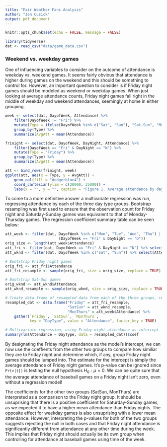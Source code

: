 ```yaml
---
title: "Fair Weather Fans Analysis"
author: "Jon Cusick"
output: pdf_document
---
```


```r
knitr::opts_chunk$set(echo = FALSE, message = FALSE)
```

```r
library(tidyverse)
dat <- read_csv("data/game_data.csv")
```

### Weekend vs. weekday games
One of influencing variables to consider on the outcome of attendance is weekday vs. weekend games. It seems fairly obvious that attendance is higher during games on the weekend and this should be something to control for. However, an important question to consider is if Friday night games should be modeled as weekend or weekday games. When just looking at average attendance counts, Friday night games fall right in the middle of weekday and weekend attendances, seemingly at home in either grouping.

```r
week <- select(dat, DayofWeek, Attendance) %>%
    filter(DayofWeek != "Fri") %>%
    mutate(Type = ifelse(DayofWeek %in% c("Sat", "Sun"), "Sat-Sun", "Mon-Thu")) %>%
    group_by(Type) %>%
    summarize(AvgAtt = mean(Attendance))

frinight <- select(dat, DayofWeek, DayNight, Attendance) %>%
    filter(DayofWeek == "Fri" & DayNight == "N") %>%
    mutate(Type = "Friday") %>%
    group_by(Type) %>%
    summarize(AvgAtt = mean(Attendance))

att <- bind_rows(frinight, week)
ggplot(att, aes(x = Type, y = AvgAtt)) +
    geom_col(fill = "dodgerblue4") +
    coord_cartesian(ylim = c(20000, 35000)) +
    labs(x = "", y = "", caption = "Figure 1. Average attendance by day of the week")
```

To come to a more definitive answer a multivariate regression was run, regressing attendance by each of the three day type groups. Bootstrap resampling was first used to ensure that the observation count for Friday night and Saturday-Sunday games was equivalent to that of Monday-Thursday games. The regression coefficient summary table can be seen below:

```r
att_week <- filter(dat, DayofWeek %in% c("Mon", "Tue", "Wed", "Thu") |
                        (DayofWeek == "Fri" & DayNight == "D"))
orig_size <- length(att_week$Attendance)
att_fri <- filter(dat, DayofWeek == "Fri" & DayNight == "N") %>% select(Attendance)
att_wknd <- filter(dat, DayofWeek %in% c("Sat", "Sun")) %>% select(Attendance)

# Bootstrap Friday night games
orig_fri <- att_fri$Attendance
att_fri_resample <- sample(orig_fri, size = orig_size, replace = TRUE)

# Bootstrap Sat-Sun games
orig_wknd <- att_wknd$Attendance
att_wknd_resample <- sample(orig_wknd, size = orig_size, replace = TRUE)

# Create data frame of resampled data from each of the three groups, reformat for regression
resampled_dat <- data.frame("Friday" = att_fri_resample,
                            "SatSun" = att_wknd_resample,
                            "MonThurs" = att_week$Attendance) %>%
    gather(`Friday`, `SatSun`, `MonThurs`, 
           key = "DayType", value = "Attendance", factor_key = TRUE)

# Multivariate regression, using Friday night attendance as intercept
summary(lm(Attendance ~ DayType, data = resampled_dat))$coef
```

By designating the Friday night attendance as the model's intercept, we can now use the coeffients from the other two groups to compare how similiar they are to Friday night and determine which, if any, group Friday night games should be lumped into. The estimate for the intercept is simply the average attendance of Friday night games. It's p-value can be ignored since `Pr(>|t|)` is testing the null hypothesis $H_0: \mu = 0$. We can be quite sure that the average attendance of baseball games on a Friday night isn't zero, even without a regression model!

The coefficients for the other two groups (SatSun, MonThurs) are interpreted as a comparison to the Friday night group. It should be unsuprising that there is a positive coefficient for Saturday-Sunday games, as we expected it to have a higher mean attendance than Friday nights. The opposite effect for weekday games is also unsuprising with a lower mean attendance. However, interpreting the p-values for both of the two groups suggests rejecting the null in both cases and that Friday night attendance is significantly different from attendance at any other time during the week. This implies that Friday night should actually be its own group when controlling for attendance at baseball games using time of the week.


